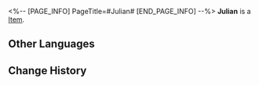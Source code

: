 <%-- [PAGE_INFO]
PageTitle=#Julian#
[END_PAGE_INFO] --%>
{{Item Infobox
|id          = 250119
|image       = Item Julian.png{{subst:void|<!--$UPLOAD:<<SpriteOutput/AvatarShopIcon/NPC/11302.png>-<Item Julian.png>-<Item Icons>>-->}}
|type        = 
|invCategory = 
|rarity      = 3
|effect      = 
|description = 
}}
'''Julian''' is a [[Item]].

==Other Languages==
{{Other Languages
|en   = Julian
|zhs  = 尤利安
|zht  = 尤利安
|ja   = ジュリアン
|ko   = 줄리안
|es   = Julian
|fr   = Julian
|ru   = Джулиан
|th   = Julian
|vi   = Julian
|de   = Julian
|id   = Julian
|pt   = Julian
}}

==Change History==
{{Change History|1.1}}
